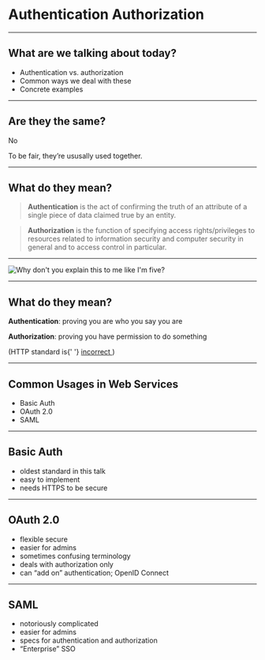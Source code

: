 

<Head>
  <title>Authentication & Authorization</title>
</Head>

# Authentication <And /> Authorization

---

## What are we talking about today?

- Authentication vs. authorization
- Common ways we deal with these
- Concrete examples

---

## Are they the same?

No

<Appear>
  <p>To be fair, they’re ususally used together.</p>
</Appear>

---

## What do they mean?

> **Authentication** is the act of confirming the truth of an attribute of a
> single piece of data claimed true by an entity.

> **Authorization** is the function of specifying access rights/privileges to
> resources related to information security and computer security in general and
> to access control in particular.

---

<Image
  alt="Why don't you explain this to me like I'm five?"
  src="https://media.giphy.com/media/5wWf7H89PisM6An8UAU/giphy.gif"
/>

---

## What do they mean?

**Authentication**: proving you are who you say you are

**Authorization**: proving you have permission to do something

<Appear>
  <aside>
    (HTTP standard is{' '}
    <a
      href="https://developer.mozilla.org/en-US/docs/Web/HTTP/Status/401"
      target="_blank"
    >
      incorrect
    </a>
    )
  </aside>
</Appear>

---

## Common Usages in Web Services

- Basic Auth
- OAuth 2.0
- SAML

---

## Basic Auth

- oldest standard in this talk
- easy to implement
- needs HTTPS to be secure

---

## OAuth 2.0

- flexible <And /> secure
- easier for admins
- sometimes confusing terminology
- deals with authorization only
- can “add on” authentication; OpenID Connect

---

## SAML

- notoriously complicated
- easier for admins
- specs for authentication and authorization
- “Enterprise” SSO
